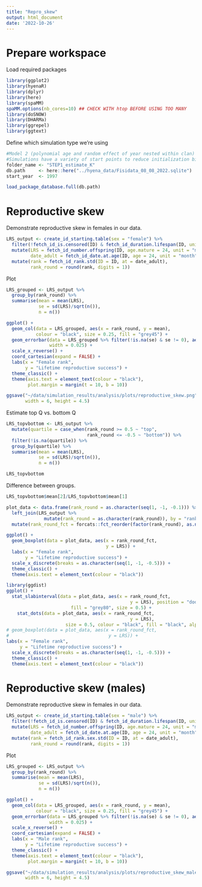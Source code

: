 ```yaml
---
title: "Repro_skew"
output: html_document
date: '2022-10-26'
---
```


# Prepare workspace

Load required packages

```r
library(ggplot2)
library(hyenaR)
library(dplyr)
library(here)
library(spaMM)
spaMM.options(nb_cores=10) ## CHECK WITH htop BEFORE USING TOO MANY
library(doSNOW)
library(DHARMa)
library(ggrepel)
library(ggtext)
```

Define which simulation type we're using

```r
#Model 2 (polynomial age and random effect of year nested within clan)
#Simulations have a variety of start points to reduce initialization bias
folder_name <- "STEP1_estimate_K"
db.path     <- here::here("../hyena_data/Fisidata_08_08_2022.sqlite")
start_year  <- 1997
```

```r
load_package_database.full(db.path)
```

# Reproductive skew

Demonstrate reproductive skew in females in our data.

```r
LRS_output <- create_id_starting.table(sex = "female") %>% 
  filter(!fetch_id_is.censored(ID) & fetch_id_duration.lifespan(ID, unit = "month") > 24) %>% 
  mutate(LRS = fetch_id_number.offspring(ID, age.mature = 24, unit = "month"),
         date_adult = fetch_id_date.at.age(ID, age = 24, unit = "month")) %>% 
  mutate(rank = fetch_id_rank.std(ID = ID, at = date_adult),
         rank_round = round(rank, digits = 1))
```

Plot 

```r
LRS_grouped <- LRS_output %>% 
  group_by(rank_round) %>% 
  summarise(mean = mean(LRS),
            se = sd(LRS)/sqrt(n()),
            n = n())
```

```r
ggplot() +
  geom_col(data = LRS_grouped, aes(x = rank_round, y = mean),
           colour = "black", size = 0.25, fill = "grey45") +
  geom_errorbar(data = LRS_grouped %>% filter(!is.na(se) & se != 0), aes(x = rank_round, ymin = mean - se, ymax = mean + se),
                width = 0.025) +
  scale_x_reverse() +
  coord_cartesian(expand = FALSE) +
  labs(x = "Female rank",
       y = "Lifetime reproductive success") +
  theme_classic() +
  theme(axis.text = element_text(colour = "black"),
        plot.margin = margin(t = 10, b = 10))

ggsave("~/data/simulation_results/analysis/plots/reproductive_skew.png", dpi = 600,
       width = 6, height = 4.5)
```

Estimate top Q vs. bottom Q

```r
LRS_topvbottom <- LRS_output %>% 
  mutate(quartile = case_when(rank_round >= 0.5 ~ "top",
                              rank_round <= -0.5 ~ "bottom")) %>% 
  filter(!is.na(quartile)) %>% 
  group_by(quartile) %>% 
  summarise(mean = mean(LRS),
            se = sd(LRS)/sqrt(n()),
            n = n())

LRS_topvbottom
```

Difference between groups.

```r
LRS_topvbottom$mean[2]/LRS_topvbottom$mean[1]
```

```r
plot_data <- data.frame(rank_round = as.character(seq(1, -1, -0.1))) %>% 
  left_join(LRS_output %>% 
              mutate(rank_round = as.character(rank_round)), by = "rank_round") %>% 
  mutate(rank_round_fct = forcats::fct_reorder(factor(rank_round), as.numeric(rank_round), .fun = first, .desc = TRUE))

ggplot() +
  geom_boxplot(data = plot_data, aes(x = rank_round_fct,
                                     y = LRS)) +
  labs(x = "Female rank",
       y = "Lifetime reproductive success") +
  scale_x_discrete(breaks = as.character(seq(1, -1, -0.5))) +
  theme_classic() +
  theme(axis.text = element_text(colour = "black"))
```

```r
library(ggdist)
ggplot() +
  stat_slabinterval(data = plot_data, aes(x = rank_round_fct,
                                              y = LRS), position = "dodge", fill_type = "gradient",
                        fill = "grey80", size = 0.5) +
    stat_dots(data = plot_data, aes(x = rank_round_fct,
                                              y = LRS),
                      size = 0.5, colour = "black", fill = "black", alpha = 0.75) +
# geom_boxplot(data = plot_data, aes(x = rank_round_fct,
#                                     y = LRS)) +
labs(x = "Female rank",
     y = "Lifetime reproductive success") +
  scale_x_discrete(breaks = as.character(seq(1, -1, -0.5))) +
  theme_classic() +
  theme(axis.text = element_text(colour = "black"))
```

# Reproductive skew (males)

Demonstrate reproductive skew in females in our data.

```r
LRS_output <- create_id_starting.table(sex = "male") %>% 
  filter(!fetch_id_is.censored(ID) & fetch_id_duration.lifespan(ID, unit = "month") > 24) %>% 
  mutate(LRS = fetch_id_number.offspring(ID, age.mature = 24, unit = "month"),
         date_adult = fetch_id_date.at.age(ID, age = 24, unit = "month")) %>% 
  mutate(rank = fetch_id_rank.sex.std(ID = ID, at = date_adult),
         rank_round = round(rank, digits = 1))
```

Plot 

```r
LRS_grouped <- LRS_output %>% 
  group_by(rank_round) %>% 
  summarise(mean = mean(LRS),
            se = sd(LRS)/sqrt(n()),
            n = n())
```

```r
ggplot() +
  geom_col(data = LRS_grouped, aes(x = rank_round, y = mean),
           colour = "black", size = 0.25, fill = "grey45") +
  geom_errorbar(data = LRS_grouped %>% filter(!is.na(se) & se != 0), aes(x = rank_round, ymin = mean - se, ymax = mean + se),
                width = 0.025) +
  scale_x_reverse() +
  coord_cartesian(expand = FALSE) +
  labs(x = "Male rank",
       y = "Lifetime reproductive success") +
  theme_classic() +
  theme(axis.text = element_text(colour = "black"),
        plot.margin = margin(t = 10, b = 10))

ggsave("~/data/simulation_results/analysis/plots/reproductive_skew_male.png", dpi = 600,
       width = 6, height = 4.5)
```